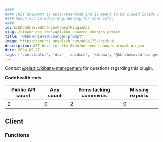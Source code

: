 ```yaml
---
####
#### This document is auto-generated and is meant to be viewed inside our experimental, new docs system.
#### Reach out in #docs-engineering for more info.
####
id: kibKbnUnsavedChangesPromptPluginApi
slug: /kibana-dev-docs/api/kbn-unsaved-changes-prompt
title: "@kbn/unsaved-changes-prompt"
image: https://source.unsplash.com/400x175/?github
description: API docs for the @kbn/unsaved-changes-prompt plugin
date: 2024-09-27
tags: ['contributor', 'dev', 'apidocs', 'kibana', '@kbn/unsaved-changes-prompt']
---
```




Contact [@elastic/kibana-management](https://github.com/orgs/elastic/teams/kibana-management) for questions regarding this plugin.

**Code health stats**

| Public API count  | Any count | Items lacking comments | Missing exports |
|-------------------|-----------|------------------------|-----------------|
| 2 | 0 | 2 | 0 |

## Client

### Functions
<DocDefinitionList data={kbnUnsavedChangesPromptObj.client.functions}/>

